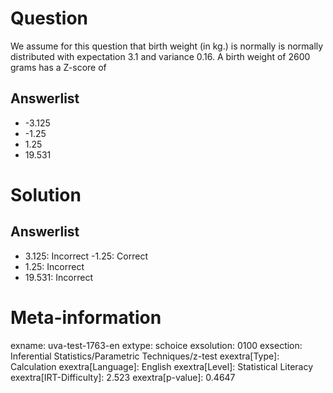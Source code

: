 Question
========

We assume for this question that birth weight (in kg.) is normally is normally distributed with expectation 3.1 and variance 0.16. A birth weight of 2600 grams has a Z-score of

Answerlist
----------

* -3.125
* -1.25
* 1.25
* 19.531

Solution
========

Answerlist
----------

* 3.125: Incorrect
-1.25: Correct
* 1.25: Incorrect
* 19.531: Incorrect

Meta-information
================
exname: uva-test-1763-en
extype: schoice
exsolution: 0100
exsection: Inferential Statistics/Parametric Techniques/z-test
exextra[Type]: Calculation
exextra[Language]: English
exextra[Level]: Statistical Literacy
exextra[IRT-Difficulty]: 2.523
exextra[p-value]: 0.4647
